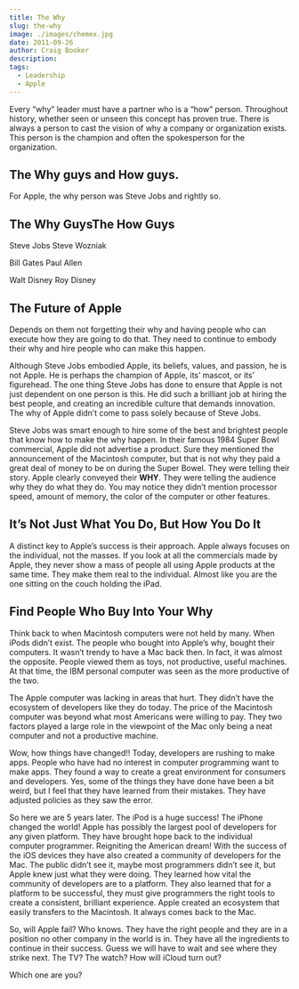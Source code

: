 ```yaml
---
title: The Why
slug: the-why
image: ./images/chemex.jpg
date: 2011-09-26
author: Craig Booker
description:
tags:
  - Leadership
  - Apple
---
```


Every “why” leader must have a partner who is a “how” person. Throughout history, whether seen or unseen this concept has proven true. There is always a person to cast the vision of why a company or organization exists. This person is the champion and often the spokesperson for the organization.

## The Why guys and How guys.

For Apple, the why person was Steve Jobs and rightly so.

## The Why GuysThe How Guys

Steve Jobs Steve Wozniak

Bill Gates Paul Allen

Walt Disney Roy Disney

## The Future of Apple

Depends on them not forgetting their why and having people who can execute how they are going to do that. They need to continue to embody their why and hire people who can make this happen.

Although Steve Jobs embodied Apple, its beliefs, values, and passion, he is not Apple. He is perhaps the champion of Apple, its’ mascot, or its’ figurehead. The one thing Steve Jobs has done to ensure that Apple is not just dependent on one person is this. He did such a brilliant job at hiring the best people, and creating an incredible culture that demands innovation. The why of Apple didn’t come to pass solely because of Steve Jobs.

Steve Jobs was smart enough to hire some of the best and brightest people that know how to make the why happen. In their famous 1984 Super Bowl commercial, Apple did not advertise a product. Sure they mentioned the announcement of the Macintosh computer, but that is not why they paid a great deal of money to be on during the Super Bowel. They were telling their story. Apple clearly conveyed their **WHY**. They were telling the audience why they do what they do. You may notice they didn’t mention processor speed, amount of memory, the color of the computer or other features.

## It’s Not Just What You Do, But How You Do It

A distinct key to Apple’s success is their approach. Apple always focuses on the individual, not the masses. If you look at all the commercials made by Apple, they never show a mass of people all using Apple products at the same time. They make them real to the individual. Almost like you are the one sitting on the couch holding the iPad.

## Find People Who Buy Into Your Why

Think back to when Macintosh computers were not held by many. When iPods didn’t exist. The people who bought into Apple’s why, bought their computers. It wasn’t trendy to have a Mac back then. In fact, it was almost the opposite. People viewed them as toys, not productive, useful machines. At that time, the IBM personal computer was seen as the more productive of the two.

The Apple computer was lacking in areas that hurt. They didn’t have the ecosystem of developers like they do today. The price of the Macintosh computer was beyond what most Americans were willing to pay. They two factors played a large role in the viewpoint of the Mac only being a neat computer and not a productive machine.

Wow, how things have changed!! Today, developers are rushing to make apps. People who have had no interest in computer programming want to make apps. They found a way to create a great environment for consumers and developers. Yes, some of the things they have done have been a bit weird, but I feel that they have learned from their mistakes. They have adjusted policies as they saw the error.

So here we are 5 years later. The iPod is a huge success! The iPhone changed the world! Apple has possibly the largest pool of developers for any given platform. They have brought hope back to the individual computer programmer. Reigniting the American dream! With the success of the iOS devices they have also created a community of developers for the Mac. The public didn’t see it, maybe most programmers didn’t see it, but Apple knew just what they were doing. They learned how vital the community of developers are to a platform. They also learned that for a platform to be successful, they must give programmers the right tools to create a consistent, brilliant experience. Apple created an ecosystem that easily transfers to the Macintosh. It always comes back to the Mac.

So, will Apple fail? Who knows. They have the right people and they are in a position no other company in the world is in. They have all the ingredients to continue in their success. Guess we will have to wait and see where they strike next. The TV? The watch? How will iCloud turn out?

Which one are you?
